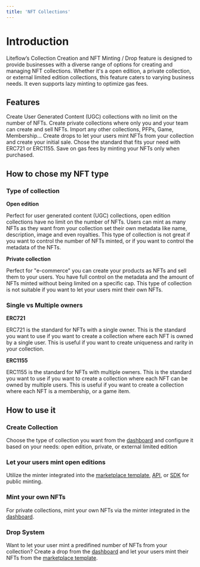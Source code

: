 ```yaml
---
title: 'NFT Collections'
---
```



# Introduction

Liteflow’s Collection Creation and NFT Minting / Drop feature is designed to provide businesses with a diverse range of options for creating and managing NFT collections. Whether it's a open edition, a private collection, or external limited edition collections, this feature caters to varying business needs. It even supports lazy minting to optimize gas fees.

## Features

<Cards num={3}>
  <Card title="Open Edition Collection">
    Create User Generated Content (UGC) collections with no limit on the number
    of NFTs.
  </Card>
  <Card title="Private Collection">
    Create private collections where only you and your team can create and sell
    NFTs.
  </Card>
  <Card title="External Edition">
    Import any other collections, PFPs, Game, Membership...
  </Card>
  <Card title="Drop">
    Create drops to let your users mint NFTs from your collection and create
    your initial sale.
  </Card>
  <Card title="Single vs Multiple owners">
    Chose the standard that fits your need with ERC721 or ERC1155.
  </Card>
  <Card title="Lazy Minting">
    Save on gas fees by minting your NFTs only when purchased.
  </Card>
</Cards>

## How to chose my NFT type

### Type of collection

**Open edition**

Perfect for user generated content (UGC) collections, open edition collections have no limit on the number of NFTs. Users can mint as many NFTs as they want from your collection set their own metadata like name, description, image and even royalties.
This type of collection is not great if you want to control the number of NFTs minted, or if you want to control the metadata of the NFTs.

**Private collection**

Perfect for "e-commerce" you can create your products as NFTs and sell them to your users. You have full control on the metadata and the amount of NFTs minted without being limited on a specific cap.
This type of collection is not suitable if you want to let your users mint their own NFTs.

### Single vs Multiple owners

**ERC721**

ERC721 is the standard for NFTs with a single owner. This is the standard you want to use if you want to create a collection where each NFT is owned by a single user. This is useful if you want to create uniqueness and rarity in your collection.

**ERC1155**

ERC1155 is the standard for NFTs with multiple owners. This is the standard you want to use if you want to create a collection where each NFT can be owned by multiple users. This is useful if you want to create a collection where each NFT is a membership, or a game item.

## How to use it

<Steps>

### Create Collection

Choose the type of collection you want from the [dashboard](/tools/dashboard) and configure it based on your needs: open edition, private, or external limited edition

### Let your users mint open editions

Utilize the minter integrated into the [marketplace template](/templates/marketplace), [API](/tools/graphql-api), or [SDK](/tools/sdk-core) for public minting.

### Mint your own NFTs

For private collections, mint your own NFTs via the minter integrated in the [dashboard](/tools/dashboard).

### Drop System

Want to let your user mint a predifined number of NFTs from your collection? Create a drop from the [dashboard](/tools/dashboard) and let your users mint their NFTs from the [marketplace template](/templates/marketplace).

</Steps>
